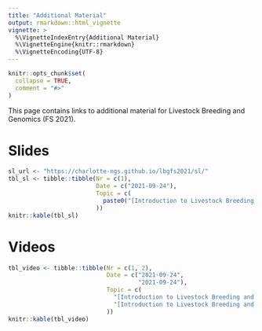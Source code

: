 ```yaml
---
title: "Additional Material"
output: rmarkdown::html_vignette
vignette: >
  %\VignetteIndexEntry{Additional Material}
  %\VignetteEngine{knitr::rmarkdown}
  %\VignetteEncoding{UTF-8}
---
```


```r
knitr::opts_chunk$set(
  collapse = TRUE,
  comment = "#>"
)
```

This page contains links to additional material for Livestock Breeding and Genomics (FS 2021).

# Slides

```r
sl_url <- "https://charlotte-ngs.github.io/lbgfs2021/sl/"
tbl_sl <- tibble::tibble(Nr = c(1),
                         Date = c("2021-09-24"),
                         Topic = c(
                           paste0("[Introduction to Livestock Breeding and Genomics](", sl_url, "lbgfs2021_slides_l01_intro_lbg.pdf)", collapse = "")
                         ))
knitr::kable(tbl_sl)
```


# Videos

```r
tbl_video <- tibble::tibble(Nr = c(1, 2),
                            Date = c("2021-09-24",
                                     "2021-09-24"),
                            Topic = c(
                              "[Introduction to Livestock Breeding and Genomics (Part 1)](https://youtu.be/9R2rW-lutfs)", 
                              "[Introduction to Livestock Breeding and Genomics (Part 2)](https://youtu.be/7Hn6hlpXiDQ)", 
                            ))
knitr::kable(tbl_video)
```


